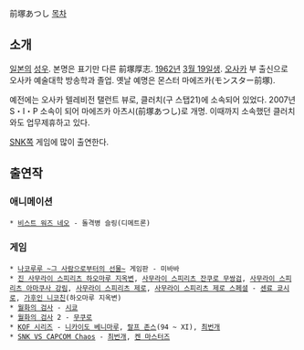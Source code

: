 前塚あつし
[[목차]]
== 소개 ==
[[일본]]의 [[성우]]. 본명은 표기만 다른 前塚厚志. [[1962년]] [[3월 19일]]생. [[오사카]] 부 출신으로 오사카 예술대학 방송학과 졸업. 옛날 예명은 몬스터 마에즈카(モンスター前塚).

예전에는 오사카 텔레비전 탤런트 뷰로, 클러치(구 스탭21)에 소속되어 있었다.
2007년 S・I・P 소속이 되어 마에즈카 아츠시(前塚あつし)로 개명. 이때까지 소속했던 클러치와도 업무제휴하고 있다.

[[SNK]]쪽 게임에 많이 출연한다.

== 출연작 ==
=== 애니메이션 ===
 * [[비스트 워즈 네오]] - 돌격병 슬링(디메트론)

=== 게임 ===
 * [[나코루루 ~그 사람으로부터의 선물~]] 게임판 - 미바바
 * [[진 사무라이 스피리츠 하오마루 지옥변]], [[사무라이 스피리츠 잔쿠로 무쌍검]], [[사무라이 스피리츠 아마쿠사 강림]], [[사무라이 스피리츠 제로]], [[사무라이 스피리츠 제로 스페셜]] - [[센료 쿄시로]], [[가후인 니코친]](하오마루 지옥변)
 * [[월화의 검사]] - [[시쿄]]
 * [[월화의 검사]] 2 - [[무쿠로]]
 * [[KOF 시리즈]] - [[니카이도 베니마루]], [[랄프 존스]](94 ~ XI), [[최번개]]
 * [[SNK VS CAPCOM Chaos]] - [[최번개]], [[켄 마스터즈]]
